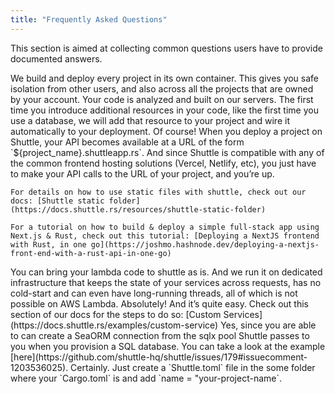 ```yaml
---
title: "Frequently Asked Questions"
---
```


This section is aimed at collecting common questions users have to provide documented answers.

<AccordionGroup>
  <Accordion title="How secure is Shuttle?">
    We build and deploy every project in its own container.
    This gives you safe isolation from other users,
    and also across all the projects that are owned by your account.
  </Accordion>
  <Accordion title="What happens when I deploy to shuttle?">
    Your code is analyzed and built on our servers. The first time you introduce additional resources in your code, like the first time you use a database, we will add that resource to your project and wire it automatically to your deployment.
  </Accordion>
  <Accordion title="Can I use frontend frameworks with Shuttle?">
    Of course! When you deploy a project on Shuttle, your API becomes available at a URL of the form `${project_name}.shuttleapp.rs`. And since Shuttle is compatible with any of the common frontend hosting solutions (Vercel, Netlify, etc), you just have to make your API calls to the URL of your project, and you’re up.

    For details on how to use static files with shuttle, check out our docs: [Shuttle static folder](https://docs.shuttle.rs/resources/shuttle-static-folder)

    For a tutorial on how to build & deploy a simple full-stack app using Next.js & Rust, check out this tutorial: [Deploying a NextJS frontend with Rust, in one go](https://joshmo.hashnode.dev/deploying-a-nextjs-front-end-with-a-rust-api-in-one-go)
  </Accordion>
  <Accordion title="How does this differ from using serverless framework with Rust Lambda and provided runtime?">
    You can bring your lambda code to shuttle as is. And we run it on dedicated infrastructure that keeps the state of your services across requests, has no cold-start and can even have long-running threads, all of which is not possible on AWS Lambda.
  </Accordion>
  <Accordion title="Can I implement my own custom service for shuttle?">
    Absolutely! And it’s quite easy. Check out this section of our docs for the steps to do so: [Custom Services](https://docs.shuttle.rs/examples/custom-service)
  </Accordion>
  <Accordion title="Can I use SeaORM with shuttle?">
    Yes, since you are able to can create a SeaORM connection from the sqlx pool Shuttle passes to you when you provision a SQL database. You can take a look at the example [here](https://github.com/shuttle-hq/shuttle/issues/179#issuecomment-1203536025).
  </Accordion>
  <Accordion title="Can I rename my shuttle project?">
    Certainly. Just create a `Shuttle.toml` file in the some folder where your `Cargo.toml` is and add `name = "your-project-name`.
  </Accordion>
</AccordionGroup>

